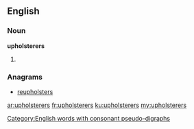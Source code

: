 ==English==

===Noun===
'''upholsterers'''

# {{plural of|[[upholsterer]]}}

===Anagrams===
* [[reupholsters#English|reupholsters]]

[[Category:English words with consonant pseudo-digraphs]]

[[ar:upholsterers]]
[[fr:upholsterers]]
[[ku:upholsterers]]
[[my:upholsterers]]